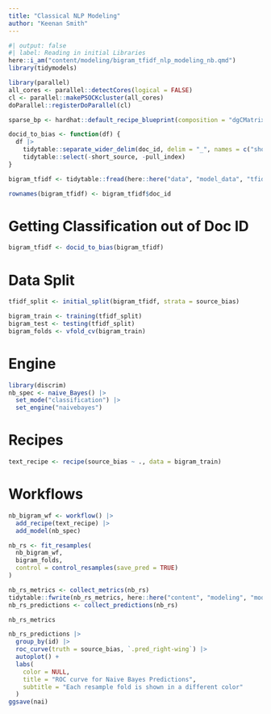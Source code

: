 ---
title: "Classical NLP Modeling"
author: "Keenan Smith"
---

```{r}
#| output: false
#| label: Reading in initial Libraries
here::i_am("content/modeling/bigram_tfidf_nlp_modeling_nb.qmd")
library(tidymodels)

library(parallel)
all_cores <- parallel::detectCores(logical = FALSE)
cl <- parallel::makePSOCKcluster(all_cores)
doParallel::registerDoParallel(cl)

sparse_bp <- hardhat::default_recipe_blueprint(composition = "dgCMatrix")

docid_to_bias <- function(df) {
  df |>
    tidytable::separate_wider_delim(doc_id, delim = "_", names = c("short_source", "pull_index", "source_bias"), cols_remove = TRUE) |>
    tidytable::select(-short_source, -pull_index)
}
```

```{r}
bigram_tfidf <- tidytable::fread(here::here("data", "model_data", "tfidf_bigram_df.csv.gz"))

rownames(bigram_tfidf) <- bigram_tfidf$doc_id
```

# Getting Classification out of Doc ID

```{r}
bigram_tfidf <- docid_to_bias(bigram_tfidf)
```

# Data Split

```{r}
tfidf_split <- initial_split(bigram_tfidf, strata = source_bias)

bigram_train <- training(tfidf_split)
bigram_test <- testing(tfidf_split)
bigram_folds <- vfold_cv(bigram_train)
```

# Engine

```{r}
library(discrim)
nb_spec <- naive_Bayes() |>
  set_mode("classification") |>
  set_engine("naivebayes")
```

# Recipes

```{r}
text_recipe <- recipe(source_bias ~ ., data = bigram_train)
```

# Workflows

```{r}
nb_bigram_wf <- workflow() |>
  add_recipe(text_recipe) |>
  add_model(nb_spec)
```

```{r}
nb_rs <- fit_resamples(
  nb_bigram_wf,
  bigram_folds,
  control = control_resamples(save_pred = TRUE)
)
```

```{r}
nb_rs_metrics <- collect_metrics(nb_rs)
tidytable::fwrite(nb_rs_metrics, here::here("content", "modeling", "model_results", "nb_rs_metrics_bigrams.csv"))
nb_rs_predictions <- collect_predictions(nb_rs)

nb_rs_metrics
```

```{r}
nb_rs_predictions |>
  group_by(id) |>
  roc_curve(truth = source_bias, `.pred_right-wing`) |>
  autoplot() +
  labs(
    color = NULL,
    title = "ROC curve for Naive Bayes Predictions",
    subtitle = "Each resample fold is shown in a different color"
  )
ggsave(nai)
```

